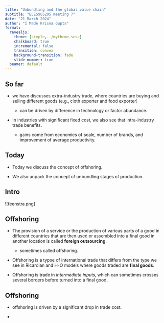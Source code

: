 ```yaml
---
title: "Unbundling and the global value chain"
subtitle: "ECES905205 meeting 7"
date: "21 March 2024"
author: "I Made Krisna Gupta"
format: 
  revealjs:
    theme: [simple,../mytheme.scss]
    chalkboard: true
    incremental: false
    transition: convex
    background-transition: fade
    slide-number: true
  beamer: default
---
```


## So far

- we have discusses extra-industry trade, where countries are buying and selling different goods (e.g., cloth exporter and food exporter)

    - can be driven by difference in technology or factor abundance.

- In industries with significant fixed cost,  we also see that intra-industry trade benefits.

    - gains come from economies of scale, number of brands, and improvement of average productivity.
    
## Today

- Today we discuss the concept of offshoring.

- We also unpack the concept of unbundling stages of production.

## Intro

![feenstra.png]

## Offshoring {.m}

- The provision of a service or the production of various parts of a good in different countries that are then used or assembled into a final good in another location is called **foreign outsourcing**.

    - sometimes called offshoring.
    
- Offshoring is a typoe of international trade that differs from the type we see in Ricardian and H-O models where goods traded are **final goods**.

- Offshoring is trade in _intermediate inputs_, which can sometimes crosses several borders before turned into a final good.

## Offshoring

- offshoring is driven by a significant drop in trade cost.

- 